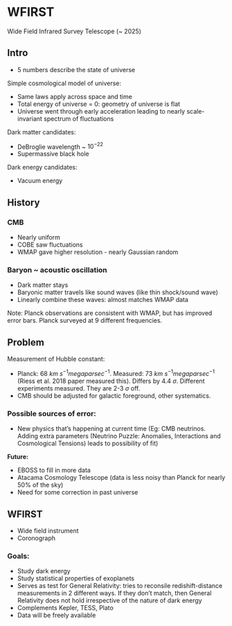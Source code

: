 # WFIRST

Wide Field Infrared Survey Telescope (~ 2025)

## Intro

- 5 numbers describe the state of universe

Simple cosmological model of universe:

- Same laws apply across space and time
- Total energy of universe = 0: geometry of universe is flat
- Universe went through early acceleration leading to nearly scale-invariant spectrum of fluctuations

Dark matter candidates:

- DeBroglie wavelength ~ $10^{-22}$
- Supermassive black hole

Dark energy candidates:

- Vacuum energy

## History

### CMB

- Nearly uniform
- COBE saw fluctuations
- WMAP gave higher resolution - nearly Gaussian random

### Baryon ~ acoustic oscillation

- Dark matter stays
- Baryonic matter travels like sound waves (like thin shock/sound wave)
- Linearly combine these waves: almost matches WMAP data

Note: Planck observations are consistent with WMAP, but has improved error bars. Planck surveyed at 9 different frequencies.

## Problem

Measurement of Hubble constant:

- Planck: 68 $km\ s^{-1} megaparsec^{-1}$. Measured: 73 $km\ s^{-1} megaparsec^{-1}$ (Riess et al. 2018 paper measured this). Differs by 4.4 $\sigma$. Different experiments measured. They are 2-3 $\sigma$ off.
- CMB should be adjusted for galactic foreground, other systematics.

### Possible sources of error:

- New physics that's happening at current time (Eg: CMB neutrinos. Adding extra parameters (Neutrino Puzzle: Anomalies, Interactions and Cosmological Tensions) leads to possibility of fit)

**Future:**

- EBOSS to fill in more data
- Atacama Cosmology Telescope (data is less noisy than Planck for nearly 50% of the sky)
- Need for some correction in past universe

## WFIRST

- Wide field instrument
- Coronograph

### Goals:

- Study dark energy
- Study statistical properties of exoplanets
- Serves as test for General Relativity: tries to reconsile redishift-distance measurements in 2 different ways. If they don't match, then General Relativity does not hold irrespective of the nature of dark energy
- Complements Kepler, TESS, Plato
- Data will be freely available
